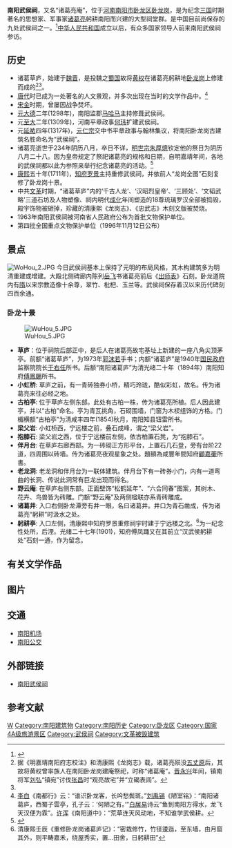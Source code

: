 {{otheruses|subject=南阳的武侯祠|other=其他的'''武侯祠'''|武侯祠}}
{{文物保护单位
| 级别 = 全国
| 图片 = [[File:WuHou_4.JPG|250px]]
| 名称 = 南阳武侯祠
| 编号 = 4－492
| 分类 = 古建筑
| 时代 = 元朝
| 所在 = [[河南|河南]][[南阳|南阳]]卧龙岗
| 登录 = 1996年
| Cat = 河南全国重点文物保护单位
| 坐标 = {{coord|32|58|48.69|N|112|30|5.68|E|display=inline,title|region:CH_type}}
}}

'''南阳武侯祠'''，又名“诸葛亮庵”，位于[[河南|河南]][[南阳市|南阳市]][[卧龙区|卧龙区]][[卧龙岗|卧龙岗]]，是为纪念[[三国|三国]]时期著名的思想家、军事家[[诸葛亮|诸葛亮]]躬耕南阳而兴建的大型祠堂群。是中国目前尚保存的九处武侯祠之一。<ref name="#1">{{cite web|url=http://www.ha.xinhuanet.com/zfwq/2007-09/04/content_14326826.htm|title=南阳武侯祠|deadurl=yes|archiveurl=https://web.archive.org/web/20110219035400/http://www.ha.xinhuanet.com/zfwq/2007-09/04/content_14326826.htm|archivedate=2011-02-19}}</ref>[[中华人民共和国|中华人民共和国]]成立以后，有众多国家领导人前来南阳武侯祠参访。

== 历史 ==
* 诸葛草庐，始建于[[曹魏|魏]][[西晉|晋]]，是投魏之[[蜀国|蜀国]]故将[[黄权|黄权]]在诸葛亮躬耕地[[卧龙岗|卧龙岗]]上修建而成的<ref>据《明嘉靖南阳府志校注》和清康熙《龙岗志》载，诸葛亮殒没[[五丈原|五丈原]]后，其故将黄权曾率族人在南阳卧龙岗建庵祭祀，时称“诸葛庵”。[[晋|晋]][[永兴|永兴]]年间，镇南将军[[刘弘|刘弘]]“镇宛”讨伐[[张昌|张昌]]时“观亮故宅”并“立碣表闾”。</ref><ref name="#1"/>。
* [[唐代|唐代]]时已成为一处著名的人文景观，并多次出现在当时的文学作品中。<ref>[[李白|李白]]《南都行》云：“谁识卧龙客，长吟愁鬓斑。”[[刘禹锡|刘禹锡]]《陋室铭》：“南阳诸葛庐，西蜀子雲亭，孔子云：‘何陋之有。’”[[白居易|白居易]]诗云“鱼到南阳方得水，龙飞天汉便为霖”。[[许浑|许浑]]《南阳道中》：“荒草连天风动地，不知谁学武侯耕。</ref>
* [[宋|宋]][[金|金]]时期，曾屡因战争焚坏。
* [[元|元]][[大德_(元朝)|大德]]二年(1298年)，南阳监郡[[马哈马|马哈马]]主持修葺武侯祠。
* 元[[至大|至大]]二年(1309年)，河南平章政事[[何玮|何玮]]扩建武侯祠。
* 元[[延祐|延祐]]四年(1317年)，[[元仁宗|元仁宗]]交中书平章政事与翰林集议，将南阳卧龙岗古建筑名胜命名为“武侯祠”。
*诸葛亮逝世于234年阴历八月，卒日不详，[[明世宗|明世宗]][[朱厚熜|朱厚熜]]钦定他的祭日为阴历八月二十八。因为皇帝规定了祭祀诸葛亮的规格和日期，自明嘉靖年间，各地的武侯祠都以此为参照来举行纪念诸葛亮的活动。<ref>{{cite web|url=http://news.sina.com.cn/o/2011-02-28/024022024003.shtml|title=南襄合璧 共赢未来|access-date=2011-02-27|archive-date=2019-05-14|archive-url=https://web.archive.org/web/20190514053121/http://news.sina.com.cn/o/2011-02-28/024022024003.shtml|dead-url=no}}</ref>
* [[康熙|康熙]]五十年(1711年)，[[知府|知府]][[罗景|罗景]]主持重修武侯祠，并依前人“龙岗全图”石刻复修了卧龙岗十景。
*中共[[文革|文革]]时期，“诸葛草庐”内的‘千古人龙’、‘汉昭烈皇帝’、‘三顾处’、‘文韬武略’三道石坊及人物塑像、祠内明代[[成化|成化]]年间塑造的18尊琉璃罗汉全部被捣毁，殿宇饰物被砸掉，珍藏的清康熙《龙岗志》、《忠武志》木刻文版被焚烧。
*1963年南阳武侯祠被河南省人民政府公布为首批文物保护单位。
*第四批全国重点文物保护单位（1996年11月12日公布）

== 景点 ==
[[File:WoHou_2.JPG|thumb]]
今日武侯祠基本上保持了元明的布局风格，其木构建筑多为明清重建或增建。大殿北侧碑廊内陈列[[岳飞|岳飞]]书诸葛亮前后《[[出师表|出师表]]》石刻。卧龙道院内有[[隋|隋]]以来宗教造像十余尊，翠竹、枇杷、玉兰等。武侯祠保存着汉以来历代碑刻四百余通。

===卧龙十景===
[[File:WuHou_5.JPG|thumb]]
* '''草庐'''：位于祠院后部正中，是后人在诸葛亮故宅基址上新建的一座八角尖顶茅亭。前额“诸葛草庐”，为1973年[[郭沫若|郭沫若]]手书；内额“诸葛庐”是1940年[[国民政府|国民政府]]监察院院长[[于右任|于右任]]所书。后额“南阳诸葛庐”为清光绪二十年（1894年）南阳知府[[傅鳳颺|傅鳳颺]]所书。
* '''小虹桥''': 草庐之前，有一青砖独券小桥，精巧玲珑，酷似彩虹，故名。传为诸葛亮来往必经之地。
* '''古柏亭''': 位于草庐左侧东部。此处有古柏一株，传为诸葛亮所植。后人因此建亭，并以“古柏”命名。亭为青瓦挑角，石砌围墙，门窗为木棂组饰的方格。门楣横额“古柏亭”为清咸丰四年(1854)秋月，南阳知县钮雷所书。
* '''梁父岩''': 小虹桥西，宁远楼之前，叠石成峰，谓之“梁父岩”。
* '''抱膝石''': 梁父岩之西，位于宁远楼前左侧，依古柏置石凳，为“抱膝石”。
* '''伴月台''': 在草庐右廊西部。为一砖砌正方形平台，上置石几石登，旁有台阶22道，四周围以砖墙。传为诸葛亮夜观星象之处。題額為咸豐年間知府[[顧嘉蘅|顧嘉蘅]]所書。
* '''老龙洞''': 老龙洞和伴月台为一联体建筑。伴月台下有一砖券小门，内有一道弯曲的长洞、传说此洞常有巨龙出现而得名。
* '''野云庵''': 在草庐右侧东部。正面壁饰“松鹤延年”、“六合同春”图案，其树木、花卉、鸟兽皆为砖雕。门额“野云庵”及两侧楹联亦系青砖雕成。
* '''诸葛井''': 入口右侧卧龙潭旁有井一眼，名曰诸葛井。井口为青石凿成，传为诸葛亮“躬耕”时汲水之处。
* '''躬耕亭''': 入口左侧，清康熙中知府罗景重修祠宇时建于宁远楼之北。<ref>清康熙壬辰《重修卧龙岗诸葛庐记》：“密栽修竹，竹径逶迤，至东墙，由月窟其外，则平畴嘉禾，绕屋秀实，置…田舍，日躬耕田”</ref>为一纪念性处所，后湮。光绪二十七年(1901)，知府傅凤踊又在其前立“汉武侯躬耕处”石刻一通，作为留念。

== 有关文学作品 ==
{{SquoteH|w=50%|bg=#FFE5B4|bc=#EAE4C2}}<div style="text-align: left;">
{{cquote|'''南阳诸葛庐'''，西蜀[[子雲亭|子雲亭]]。
|《陋室铭》—[[唐代|唐]]·[[刘禹锡|刘禹锡]]}}

{{cquote|'''武侯'''遗庙自丹青，霸业销磨但故城。
北魏中分盟血在，'''南阳三顾夙心明'''。<br /> 
君臣际会宜兴汉，吴蜀相资失借荆。<br /> 
独致瓣香思祀典，西山回首暮云生。
|《次韵武侯庙》—[[宋代|宋]]·[[汪应晦|汪应晦]]}}

{{cquote|
十年湖海挟飞仙，今日凭高思窅然。<br />  
关北又添三尺雪，江南别是一般天。<br />
紫髯老将悬清梦，白面儿郎减少年。<br />
说与'''南阳诸葛道'''，'''草庐'''虽好莫贪眠。
|《秋晚即事》—[[元朝|元]]·[[王冕|王冕]]}}

{{cquote|'''草庐三顾'''屈英雄，慷慨'''南阳'''起卧龙。<br />  
鼎足未安星又陨，阵图留与浪涛春。
|《三顾草庐图》—[[明朝|明]]·[[唐寅|唐寅]]}}

{{cquote|
世乱英雄百战余，'''孔明'''方此乐耕锄。<br />  
蜀王不自垂三顾，争得先生出'''旧庐'''？
|《咏史诗·'''南阳'''》—[[清朝|清]]·[[胡曾|胡曾]]}}
</div>{{SquoteF}}

== 图片 ==
{{Gallery
|title=
|footer=
|width=190
|height=180
|lines=1
|align=center
|File:WuHou_1.jpg|山门石碑
|File:WuHou_3.JPG|匾额
|File:WuHou_6.JPG|古柏亭
|File:WoHou_8.JPG|伴月台
}}
{{Gallery
|title=
|footer=
|width=190
|height=180
|lines=1
|align=center
|File:WuHou_7.JPG|野云庵
|File:WuHou_10.JPG|诸葛井
|File:WuHou_9.JPG|躬耕亭
|File:WuHou_11.JPG|入口右侧的卧龙潭
}}

== 交通 ==
* [[南阳机场|南阳机场]]
* [[南阳公交|南阳公交]]

== 外部链接 ==
{{Commonscat|Wuhou_Temple,_Nanyang}}
*[http://www.nywuhouci.com/ 南阳武侯祠] {{Wayback|url=http://www.nywuhouci.com/ |date=20210111161651 }}

==参考文献==
<div class="references-small">
<references />
</div>

{{南阳市旅游资源列表}}
{{河南全国重点文物保护单位}}
{{武侯祠}}
[[Category:河南廟宇|W]]
[[Category:南阳建筑物|Category:南阳建筑物]]
[[Category:南阳历史|Category:南阳历史]]
[[Category:卧龙区|Category:卧龙区]]
[[Category:国家4A级旅游景区|Category:国家4A级旅游景区]]
[[Category:武侯祠|Category:武侯祠]]
[[Category:文革被毁建筑|Category:文革被毁建筑]]